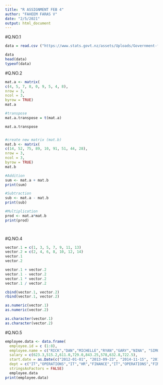 ```yaml
---
title: "R ASSIGNMENT FEB 4"
author: "FAHEEM FARAS V"
date: "2/5/2021"
output: html_document
---
```


#Q.NO.1

```r

data = read.csv ("https://www.stats.govt.nz/assets/Uploads/Government-finance-statistics-general-government/Government-finance-statistics-general-government-Year-ended-June-2020/Download-data/government-finance-statistics-general-government-year-ended-june-2020-csv.csv",sep = ",", na.strings = "NA", strip.white = TRUE, stringsAsFactors = FALSE)

data
head(data)
typeof(data)
```
#Q.NO.2

```r
mat.a <- matrix(
c(4, 5, 7, 8, 0, 9, 5, 4, 8),
nrow = 3,
ncol = 3,
byrow = TRUE)
mat.a

#transpose
mat.a.transpose = t(mat.a)

mat.a.transpose


#create new matrix (mat.b)
mat.b <- matrix(
c(14, 52, 75, 89, 10, 91, 51, 44, 28),
nrow = 3,
ncol = 3,
byrow = TRUE)
mat.b

#Addition
sum <- mat.a + mat.b
print(sum)

#Subtraction
sub <- mat.a - mat.b
print(sub)

#Multiplication
prod <- mat.a*mat.b
print(prod)

  
```
#Q.NO.4

```r
vector.1 = c(1, 3, 5, 7, 9, 11, 13)
vector.2 = c(2, 4, 6, 8, 10, 12, 14)
vector.1
vector.2

vector.1 + vector.2
vector.1 - vector.2
vector.1 * vector.2
vector.1 / vector.2

cbind(vector.1, vector.2)
rbind(vector.1, vector.2)

as.numeric(vector.1)
as.numeric(vector.2)

as.character(vector.1)
as.character(vector.2)
```

#Q.NO.5

```r
employee.data <- data.frame(
  employee.id = c (1:8),
  employee.name = c("RICK","DAN","MICHELLE","RYAN","GARY","NINA", "SIMON","GURU"),
  salary = c(623.3,515.2,611.0,729.0,843.25,578,632.8,722.5),
  start.date = as.Date(c("2012-01-01", "2013-09-23", "2014-11-15", "2014-05-11","2015-03-27", "2013-05-21", "2013-07-30", "2014-06-17"),
  dept = c("IT","OPERATIONS","IT","HR","FINANCE","IT","OPERATIONS","FINANCE")),
  stringsAsFactors = FALSE)
  employee.data
print(employee.data)

```


